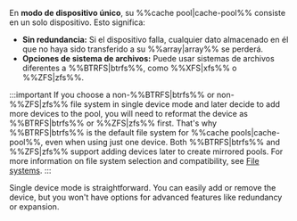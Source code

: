 En **modo de dispositivo único**, su %%cache pool|cache-pool%% consiste en un solo dispositivo. Esto significa:

- **Sin redundancia:** Si el dispositivo falla, cualquier dato almacenado en él que no haya sido transferido a su %%array|array%% se perderá.
- **Opciones de sistema de archivos:** Puede usar sistemas de archivos diferentes a %%BTRFS|btrfs%%, como %%XFS|xfs%% o %%ZFS|zfs%%.

:::important
If you choose a non-%%BTRFS|btrfs%% or non-%%ZFS|zfs%% file system in single device mode and later decide to add more devices to the pool, you will need to reformat the device as %%BTRFS|btrfs%% or %%ZFS|zfs%% first. That's why %%BTRFS|btrfs%% is the default file system for %%cache pools|cache-pool%%, even when using just one device. Both %%BTRFS|btrfs%% and %%ZFS|zfs%% support adding devices later to create mirrored pools. For more information on file system selection and compatibility, see [File systems](../file-systems.mdx).
:::

Single device mode is straightforward. You can easily add or remove the device, but you won't have options for advanced features like redundancy or expansion.
